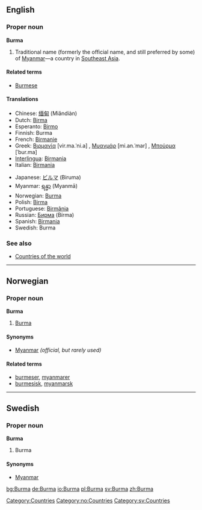 ==English==

===Proper noun===
'''Burma'''

# Traditional name (formerly the official name, and still preferred by some) of [[Myanmar]]—a country in [[Southeast Asia]].

====Related terms====
*[[Burmese]]

====Translations====
{{top}}
*Chinese: [[缅甸]] (Miǎndiàn)
*Dutch: [[Birma]]
*Esperanto: [[Birmo]]
*Finnish: Burma
*French: [[Birmanie]]
*Greek: [[Βιρμανία]] [vir.ma.ˈni.a] {{f}}, [[Μυανμάρ]] [mi.an.ˈmar] {{n}}, [[Μπούρμα]] [ˈbur.ma] {{f}}
*[[Interlingua]]: [[Birmania]]
*Italian: [[Birmania]]
{{mid}}
*Japanese: [[ビルマ]] (Biruma)
*Myanmar: [[ရန္မာ]] (Myanmā)
*Norwegian: [[#Norwegian|Burma]]
*Polish: [[Birma]] {{f}}
*Portuguese: [[Birmânia]] {{f}}
*Russian: [[Бирма]] (Bírma) {{f}}
*Spanish: [[Birmania]] {{f}}
*Swedish: Burma
{{bottom}}

===See also===
*[[Countries of the world]]


----
==Norwegian==
===Proper noun===
'''Burma'''
#[[#English|Burma]]
====Synonyms====
*[[Myanmar]] ''(official, but rarely used)''
====Related terms====
*[[burmeser]], [[myanmarer]]
*[[burmesisk]], [[myanmarsk]]


----
==Swedish==
===Proper noun===
'''Burma'''
#Burma
====Synonyms====
*[[Myanmar]]

[[Category:Countries]]
[[Category:no:Countries]]
[[Category:sv:Countries]]

[[bg:Burma]]
[[de:Burma]]
[[io:Burma]]
[[pl:Burma]]
[[sv:Burma]]
[[zh:Burma]]